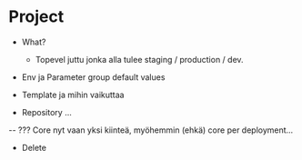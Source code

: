 # Project

- What?

  - Topevel juttu jonka alla tulee staging / production / dev.

- Env ja Parameter group default values

- Template ja mihin vaikuttaa

- Repository ...

-- ??? Core nyt vaan yksi kiinteä, myöhemmin (ehkä) core per deployment...

- Delete
